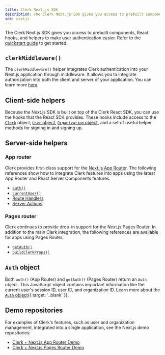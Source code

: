 ```yaml
---
title: Clerk Next.js SDK
description: The Clerk Next.js SDK gives you access to prebuilt components, React hooks, and helpers to make user authentication easier.
sdk: nextjs
---
```


The Clerk Next.js SDK gives you access to prebuilt components, React hooks, and helpers to make user authentication easier. Refer to the [quickstart guide](/docs/nextjs/getting-started/quickstart) to get started.

## `clerkMiddleware()`

The `clerkMiddleware()` helper integrates Clerk authentication into your Next.js application through middleware. It allows you to integrate authorization into both the client and server of your application. You can learn more [here](/docs/reference/nextjs/clerk-middleware).

## Client-side helpers

Because the Next.js SDK is built on top of the Clerk React SDK, you can use the hooks that the React SDK provides. These hooks include access to the [`Clerk`](/docs/reference/javascript/clerk) object, [`User` object](/docs/reference/javascript/user), [`Organization` object](/docs/reference/javascript/organization), and a set of useful helper methods for signing in and signing up.

<Include src="_partials/hooks/hook-list" />

## Server-side helpers

### App router

Clerk provides first-class support for the [Next.js App Router](https://nextjs.org/docs/app). The following references show how to integrate Clerk features into apps using the latest App Router and React Server Components features.

- [`auth()`](/docs/reference/nextjs/app-router/auth)
- [`currentUser()`](/docs/reference/nextjs/app-router/current-user)
- [Route Handlers](/docs/reference/nextjs/app-router/route-handlers)
- [Server Actions](/docs/reference/nextjs/app-router/server-actions)

### Pages router

Clerk continues to provide drop-in support for the Next.js Pages Router. In addition to the main Clerk integration, the following references are available for apps using Pages Router.

- [`getAuth()`](/docs/reference/nextjs/pages-router/get-auth)
- [`buildClerkProps()`](/docs/reference/nextjs/pages-router/build-clerk-props)

## `Auth` object

Both `auth()` (App Router) and `getAuth()` (Pages Router) return an `Auth` object. This JavaScript object contains important information like the current user's session ID, user ID, and organization ID. Learn more about the [`Auth` object](/docs/reference/backend/types/auth-object){{ target: '_blank' }}.

## Demo repositories

For examples of Clerk's features, such as user and organization management, integrated into a single application, see the Next.js demo repositories:

- [Clerk + Next.js App Router Demo](https://github.com/clerk/clerk-nextjs-demo-app-router)
- [Clerk + Next.js Pages Router Demo](https://github.com/clerk/clerk-nextjs-demo-pages-router)
